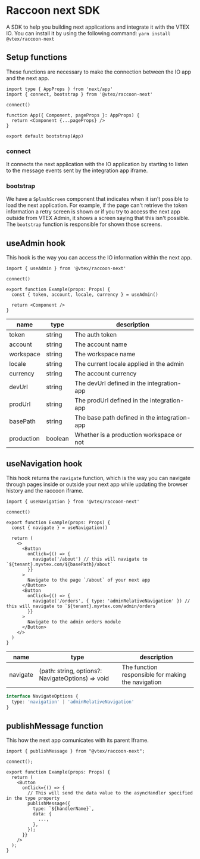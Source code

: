 # Raccoon next SDK

A SDK to help you building next applications and integrate it with the VTEX IO. You can install it by using the following command: `yarn install @vtex/raccoon-next`

## Setup functions

These functions are necessary to make the connection between the IO app and the next app.

```tsx
import type { AppProps } from 'next/app'
import { connect, bootstrap } from '@vtex/raccoon-next'

connect()

function App({ Component, pageProps }: AppProps) {
  return <Component {...pageProps} />
}

export default bootstrap(App)
```

### connect

It connects the next application with the IO application by starting to listen to the message events sent by the integration app iframe.

### bootstrap

We have a `SplashScreen` component that indicates when it isn't possible to load the next application. For example, if the page can't retrieve the token information a retry screen is shown or if you try to access the next app outside from VTEX Admin, it shows a screen saying that this isn't possible. The `bootstrap` function is responsible for shown those screens.

## useAdmin hook

This hook is the way you can access the IO information within the next app.

```tsx
import { useAdmin } from '@vtex/raccoon-next'

connect()

export function Example(props: Props) {
  const { token, account, locale, currency } = useAdmin()

  return <Component />
}
```

| name       | type    | description                                  |
| ---------- | ------- | -------------------------------------------- |
| token      | string  | The auth token                               |
| account    | string  | The account name                             |
| workspace  | string  | The workspace name                           |
| locale     | string  | The current locale applied in the admin      |
| currency   | string  | The account currency                         |
| devUrl     | string  | The devUrl defined in the integration-app    |
| prodUrl    | string  | The prodUrl defined in the integration-app   |
| basePath   | string  | The base path defined in the integration-app |
| production | boolean | Whether is a production workspace or not     |

## useNavigation hook

This hook returns the `navigate` function, which is the way you can navigate through pages inside or outside your next app while updating the browser history and the raccoon iframe.

```tsx
import { useNavigation } from '@vtex/raccoon-next'

connect()

export function Example(props: Props) {
  const { navigate } = useNavigation()

  return (
    <>
      <Button
        onClick={() => {
          navigate('/about') // this will navigate to `${tenant}.myvtex.com/${basePath}/about`
        }}
      >
        Navigate to the page `/about` of your next app
      </Button>
      <Button
        onClick={() => {
          navigate('/orders', { type: 'adminRelativeNavigation' }) // this will navigate to `${tenant}.myvtex.com/admin/orders`
        }}
      >
        Navigate to the admin orders module
      </Button>
    </>
  )
}
```

| name     | type                                              | description                                        |
| -------- | ------------------------------------------------- | -------------------------------------------------- |
| navigate | (path: string, options?: NavigateOptions) => void | The function responsible for making the navigation |

```ts
interface NavigateOptions {
  type: 'navigation' | 'adminRelativeNavigation'
}
```

## publishMessage function

This how the next app comunicates with its parent Iframe.

```tsx
import { publishMessage } from "@vtex/raccoon-next";

connect();

export function Example(props: Props) {
  return (
    <Button
      onClick={() => {
        // This will send the data value to the asyncHandler specified in the type property
        publishMessage({
          type: `${handlerName}`,
          data: {
            ...,
          },
        });
      }}
    />
  );
}
```

